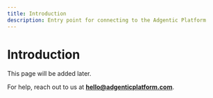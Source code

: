 ```yaml
---
title: Introduction
description: Entry point for connecting to the Adgentic Platform
---
```



<Copy />

# Introduction

This page will be added later.

For help, reach out to us at **hello@adgenticplatform.com**.

<Feedback />
